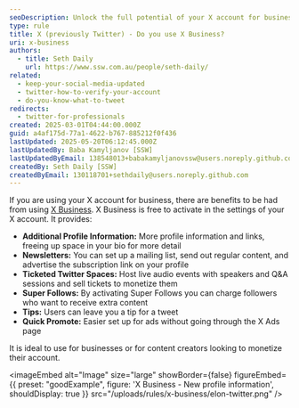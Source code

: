 ```yaml
---
seoDescription: Unlock the full potential of your X account for business and monetize your presence with X Business (was Twitter for Professionals).
type: rule
title: X (previously Twitter) - Do you use X Business?
uri: x-business
authors:
  - title: Seth Daily
    url: https://www.ssw.com.au/people/seth-daily/
related:
  - keep-your-social-media-updated
  - twitter-how-to-verify-your-account
  - do-you-know-what-to-tweet
redirects:
  - twitter-for-professionals
created: 2025-03-01T04:44:00.000Z
guid: a4af175d-77a1-4622-b767-885212f0f436
lastUpdated: 2025-05-20T06:12:45.000Z
lastUpdatedBy: Baba Kamyljanov [SSW]
lastUpdatedByEmail: 138548013+babakamyljanovssw@users.noreply.github.com
createdBy: Seth Daily [SSW]
createdByEmail: 130118701+sethdaily@users.noreply.github.com
---
```


If you are using your X account for business, there are benefits to be had from using [X Business](https://business.x.com/en).
X Business is free to activate in the settings of your X account. It provides:

* **Additional Profile Information:** More profile information and links, freeing up space in your bio for more detail
* **Newsletters:** You can set up a mailing list, send out regular content, and advertise the subscription link on your profile
* **Ticketed Twitter Spaces:** Host live audio events with speakers and Q&A sessions and sell tickets to monetize them
* **Super Follows:** By activating Super Follows you can charge followers who want to receive extra content
* **Tips:** Users can leave you a tip for a tweet
* **Quick Promote:** Easier set up for ads without going through the X Ads page

It is ideal to use for businesses or for content creators looking to monetize their account.

<imageEmbed
  alt="Image"
  size="large"
  showBorder={false}
  figureEmbed={{
    preset: "goodExample",
    figure: 'X Business - New profile information',
    shouldDisplay: true
  }}
  src="/uploads/rules/x-business/elon-twitter.png"
/>
